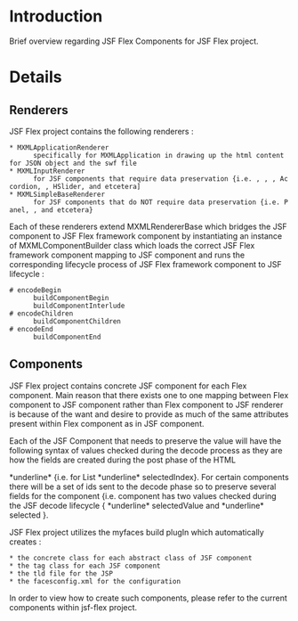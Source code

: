 = Introduction =

Brief overview regarding JSF Flex Components for JSF Flex project.

= Details =

==Renderers==
JSF Flex project contains the following renderers :
 * MXMLApplicationRenderer
       specifically for MXMLApplication in drawing up the html content for JSON object and the swf file
 * MXMLInputRenderer 
       for JSF components that require data preservation {i.e. {{{TextArea}}}, {{{InputText}}}, {{{CheckBox}}}, Accordion, {{{NumericStepper}}}, HSlider, and etcetera]
 * MXMLSimpleBaseRenderer
       for JSF components that do NOT require data preservation {i.e. Panel, {{{VideoDisplay}}}, and etcetera}

Each of these renderers extend MXMLRendererBase which bridges the JSF component to JSF Flex framework component by instantiating an instance of MXMLComponentBuilder class which loads the correct JSF Flex framework component mapping to JSF component and runs the corresponding lifecycle process of JSF Flex framework component to JSF lifecycle :
 
 # encodeBegin 
       buildComponentBegin
       buildComponentInterlude
 # encodeChildren
       buildComponentChildren
 # encodeEnd
       buildComponentEnd

==Components==
JSF Flex project contains concrete JSF component for each Flex component. Main reason that there exists one to one mapping between Flex component to JSF component rather than Flex component to JSF renderer is because of the want and desire to provide as much of the same attributes present within Flex component as in JSF component.

Each of the JSF Component that needs to preserve the value will have the following syntax of values checked during the decode process as they are how the fields are created during the post phase of the HTML 

<id>*underline* <nameOfField> {i.e. for List <id>*underline* selectedIndex}. For certain components there will be a set of ids sent to the decode phase so to preserve several fields for the component {i.e. {{{RadioButton}}} component has two values checked during the JSF decode lifecycle { <id>*underline* selectedValue and <id>*underline* selected }.

JSF Flex project utilizes the myfaces build plugIn which automatically creates :
 * the concrete class for each abstract class of JSF component
 * the tag class for each JSF component
 * the tld file for the JSP
 * the facesconfig.xml for the configuration

In order to view how to create such components, please refer to the current components within jsf-flex project.